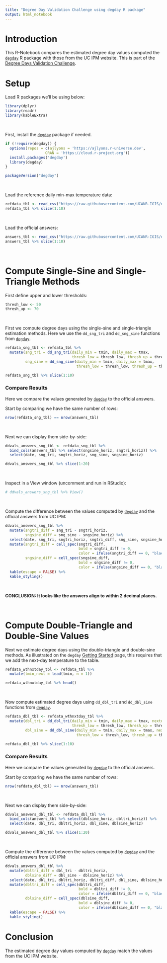 ```yaml
---
title: "Degree Day Validation Challenge using degday R package"
output: html_notebook
---
```


# Introduction

This R-Notebook compares the estimated degree day values computed the [`degday`](https://ucanr-igis.github.io/degday/) R package with those from the UC IPM website. This is part of the [Degree Days Validation Challenge](https://ucanr-igis.github.io/degree-day-challenge/).

# Setup 

Load R packages we'll be using below:

```r
library(dplyr)
library(readr)
library(kableExtra)
```

\

First, install the [`degday`](https://ucanr-igis.github.io/degday/) package if needed.

```r
if (!require(degday)) {
  options(repos = c(ajlyons = 'https://ajlyons.r-universe.dev',
                  CRAN = 'https://cloud.r-project.org'))
  install.packages('degday')
  library(degday)
}

packageVersion("degday")
```

\

Load the reference daily min-max temperature data:

```r
refdata_tbl <- read_csv("https://raw.githubusercontent.com/UCANR-IGIS/degree-day-challenge/main/data/espartoa-weather-2020.csv")
refdata_tbl %>% slice(1:10)
```

\

Load the official answers:

```r
answers_tbl <- read_csv("https://raw.githubusercontent.com/UCANR-IGIS/degree-day-challenge/main/data/ucipm_results/ucipm_low50_high70_all.csv")
answers_tbl %>% slice(1:10)
```

\

# Compute Single-Sine and Single-Triangle Methods

First define upper and lower thresholds:

```r
thresh_low <- 50
thresh_up <- 70
```

\

First we compute degree days using the single-sine and single-triangle estimation methods. Here we use the `dd_sng_tri` and `dd_sng_sine` functions from [`degday`](https://ucanr-igis.github.io/degday/).

```r
refdata_sng_tbl <- refdata_tbl %>%
  mutate(sng_tri = dd_sng_tri(daily_min = tmin, daily_max = tmax, 
                              thresh_low = thresh_low, thresh_up = thresh_up),
         sng_sine = dd_sng_sine(daily_min = tmin, daily_max = tmax, 
                                thresh_low = thresh_low, thresh_up = thresh_up))

refdata_sng_tbl %>% slice(1:10)
```

### Compare Results

Here we compare the values generated by [`degday`](https://ucanr-igis.github.io/degday/) to the official answers.

Start by comparing we have the same number of rows:

```r
nrow(refdata_sng_tbl) == nrow(answers_tbl)
```

\

Next we can display them side-by-side:

```r
ddvals_answers_sng_tbl <- refdata_sng_tbl %>% 
  bind_cols(answers_tbl %>% select(sngsine_horiz, sngtri_horiz)) %>% 
  select(date, sng_tri, sngtri_horiz, sng_sine, sngsine_horiz)

ddvals_answers_sng_tbl %>% slice(1:20)
```

\

Inspect in a View window (uncomment and run in RStudio):

```r
# ddvals_answers_sng_tbl %>% View()
```

\

Compute the difference between the values computed by [`degday`](https://ucanr-igis.github.io/degday/) and the official answers from UC IPM:

```r
ddvals_answers_sng_tbl %>% 
  mutate(sngtri_diff = sng_tri - sngtri_horiz,
         sngsine_diff = sng_sine - sngsine_horiz) %>% 
  select(date, sng_tri, sngtri_horiz, sngtri_diff, sng_sine, sngsine_horiz, sngsine_diff) %>% 
  mutate(sngtri_diff = cell_spec(sngtri_diff,
                                 bold = sngtri_diff != 0,
                                 color = ifelse(sngtri_diff == 0, "black", "red")),
         sngsine_diff = cell_spec(sngsine_diff,
                                 bold = sngsine_diff != 0,
                                 color = ifelse(sngsine_diff == 0, "black", "red"))) %>% 
  kable(escape = FALSE) %>% 
  kable_styling()
```

\

**CONCLUSION: It looks like the answers align to within 2 decimal places.**

\

# Compute Double-Triangle and Double-Sine Values

Next we estimate degree days using the double-triangle and double-sine methods. As illustrated on the `degday` [Getting Started](https://ucanr-igis.github.io/degday/index.html) page, this requires that we add the next-day temperature to the table.

```r
refdata_wthnxtday_tbl <- refdata_tbl %>%
  mutate(tmin_next = lead(tmin, n = 1)) 

refdata_wthnxtday_tbl %>% head()
```


\

Now compute estimated degree days using `dd_dbl_tri` and `dd_dbl_sine` functions from [`degday`](https://ucanr-igis.github.io/degday/).

```r
refdata_dbl_tbl <- refdata_wthnxtday_tbl %>%
  mutate(dbl_tri = dd_dbl_tri(daily_min = tmin, daily_max = tmax, nextday_min = tmin_next,
                              thresh_low = thresh_low, thresh_up = thresh_up),
         dbl_sine = dd_dbl_sine(daily_min = tmin, daily_max = tmax, nextday_min = tmin_next,
                                thresh_low = thresh_low, thresh_up = thresh_up))  

refdata_dbl_tbl %>% slice(1:10)
```

### Compare Results

Here we compare the values generated by [`degday`](https://ucanr-igis.github.io/degday/) to the official answers.

Start by comparing we have the same number of rows:

```r
nrow(refdata_dbl_tbl) == nrow(answers_tbl)
```

\ 

Next we can display them side-by-side:

```r
ddvals_answers_dbl_tbl <- refdata_dbl_tbl %>% 
  bind_cols(answers_tbl %>% select(dblsine_horiz, dbltri_horiz)) %>% 
  select(date, dbl_tri, dbltri_horiz, dbl_sine, dblsine_horiz)

ddvals_answers_dbl_tbl %>% slice(1:20)
```

\

Compute the difference between the values computed by [`degday`](https://ucanr-igis.github.io/degday/) and the official answers from UC IPM:

```r
ddvals_answers_dbl_tbl %>% 
  mutate(dbltri_diff = dbl_tri - dbltri_horiz,
         dblsine_diff = dbl_sine - dblsine_horiz) %>% 
  select(date, dbl_tri, dbltri_horiz, dbltri_diff, dbl_sine, dblsine_horiz, dblsine_diff) %>% 
  mutate(dbltri_diff = cell_spec(dbltri_diff,
                                 bold = dbltri_diff != 0,
                                 color = ifelse(dbltri_diff == 0, "black", "red")),
         dblsine_diff = cell_spec(dblsine_diff,
                                 bold = dblsine_diff != 0,
                                 color = ifelse(dblsine_diff == 0, "black", "red"))) %>% 
  kable(escape = FALSE) %>% 
  kable_styling()
```

# Conclusion

The estimated degree day values computed by [`degday`](https://ucanr-igis.github.io/degday/) match the values from the UC IPM website.

\



